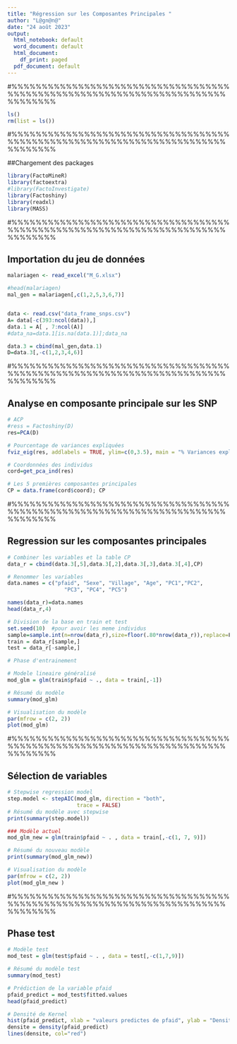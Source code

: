 ---
title: "Régression sur les Composantes Principales "
author: "L@gn@n@"
date: "24 août 2023"
output:
  html_notebook: default
  word_document: default
  html_document:
    df_print: paged
  pdf_document: default
---

#%%%%%%%%%%%%%%%%%%%%%%%%%%%%%%%%%%%%%%%%%%%%%%%%%%%%%%%%%%%%%%%%%%%%%%%%%%%%%%%%

```{r}
ls()
rm(list = ls())

```
#%%%%%%%%%%%%%%%%%%%%%%%%%%%%%%%%%%%%%%%%%%%%%%%%%%%%%%%%%%%%%%%%%%%%%%%%%%%%%%%%

##Chargement des packages
```{r eval=FALSE}
library(FactoMineR)
library(factoextra)
#library(FactoInvestigate)
library(Factoshiny)
library(readxl)
library(MASS)
```
#%%%%%%%%%%%%%%%%%%%%%%%%%%%%%%%%%%%%%%%%%%%%%%%%%%%%%%%%%%%%%%%%%%%%%%%%%%%%%%%%

## Importation du jeu de données
```{r eval=FALSE}
malariagen <- read_excel("M_G.xlsx")

#head(malariagen)
mal_gen = malariagen[,c(1,2,5,3,6,7)]


data <- read.csv("data_frame_snps.csv")
A= data[-c(393:ncol(data)),]
data.1 = A[ , 7:ncol(A)]
#data_na=data.1[is.na(data.1)];data_na

data.3 = cbind(mal_gen,data.1)
D=data.3[,-c(1,2,3,4,6)]
```
#%%%%%%%%%%%%%%%%%%%%%%%%%%%%%%%%%%%%%%%%%%%%%%%%%%%%%%%%%%%%%%%%%%%%%%%%%%%%%%%%

## Analyse en composante principale sur les SNP
```{r}
# ACP
#ress = Factoshiny(D)
res=PCA(D)

# Pourcentage de variances expliquées
fviz_eig(res, addlabels = TRUE, ylim=c(0,3.5), main = "% Variances expliquées en fonction des dimensions ")

# Coordonnées des individus
cord=get_pca_ind(res)

# Les 5 premières composantes principales
CP = data.frame(cord$coord); CP 

```
#%%%%%%%%%%%%%%%%%%%%%%%%%%%%%%%%%%%%%%%%%%%%%%%%%%%%%%%%%%%%%%%%%%%%%%%%%%%%%%%%

## Regression sur les composantes principales
```{r}
# Combiner les variables et la table CP
data_r = cbind(data.3[,5],data.3[,2],data.3[,3],data.3[,4],CP)

# Renommer les variables
data.names = c("pfaid", "Sexe", "Village", "Age", "PC1","PC2",
                  "PC3", "PC4", "PC5")

names(data_r)=data.names 
head(data_r,4)

# Division de la base en train et test
set.seed(10)  #pour avoir les meme individus
sample=sample.int(n=nrow(data_r),size=floor(.80*nrow(data_r)),replace=F)
train = data_r[sample,]
test = data_r[-sample,]

# Phase d'entrainement

# Modele lineaire généralisé
mod_glm = glm(train$pfaid ~ ., data = train[,-1])

# Résumé du modèle
summary(mod_glm)

# Visualisation du modèle
par(mfrow = c(2, 2))
plot(mod_glm)
```
#%%%%%%%%%%%%%%%%%%%%%%%%%%%%%%%%%%%%%%%%%%%%%%%%%%%%%%%%%%%%%%%%%%%%%%%%%%%%%%%%

## Sélection de variables
```{r}
# Stepwise regression model
step.model <- stepAIC(mod_glm, direction = "both", 
                      trace = FALSE)
# Résumé du modèle avec stepwise
print(summary(step.model))

### Modèle actuel
mod_glm_new = glm(train$pfaid ~ . , data = train[,-c(1, 7, 9)])

# Résumé du nouveau modèle
print(summary(mod_glm_new))

# Visualisation du modèle
par(mfrow = c(2, 2))
plot(mod_glm_new )
```
#%%%%%%%%%%%%%%%%%%%%%%%%%%%%%%%%%%%%%%%%%%%%%%%%%%%%%%%%%%%%%%%%%%%%%%%%%%%%%%%%

## Phase test
```{r}
# Modèle test
mod_test = glm(test$pfaid ~ . , data = test[,-c(1,7,9)])

# Résumé du modèle test
summary(mod_test)

# Prédiction de la variable pfaid
pfaid_predict = mod_test$fitted.values
head(pfaid_predict)

# Densité de Kernel
hist(pfaid_predict, xlab = "valeurs predictes de pfaid", ylab = "Densité", breaks = 13, freq = FALSE)
densite = density(pfaid_predict)
lines(densite, col="red")
```

